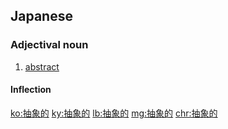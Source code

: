 ==Japanese==
{{ja-kanjitab|ちゅう|しょう|てき|yomi=on}}

===Adjectival noun===
{{ja-adj|infl=na|ちゅうしょうてき}}

# [[abstract]]

====Inflection====
{{ja-na|ちゅうしょうてき}}

[[ko:抽象的]]
[[ky:抽象的]]
[[lb:抽象的]]
[[mg:抽象的]]
[[chr:抽象的]]
